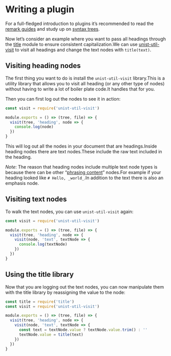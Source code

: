 # Writing a plugin

For a full-fledged introduction to plugins it’s recommended to read the [remark guides][remark-guides] and study up on [syntax trees][syntax-trees].

Now let’s consider an example where you want to pass all headings through the [title][] module to ensure consistent capitalization.We can use [unist-util-visit][] to visit all headings and change the text nodes with `title(text)`.

## Visiting heading nodes

The first thing you want to do is install the `unist-util-visit` library.This is a utility library that allows you
to visit all heading (or any other type of nodes) without having to write a lot of boiler plate code.It handles that
for you.

Then you can first log out the nodes to see it in action:

```js
const visit = require('unist-util-visit')

module.exports = () => (tree, file) => {
  visit(tree, 'heading', node => {
    console.log(node)
  })
}
```

This will log out all the nodes in your document that are headings.Inside heading nodes there are text nodes.These
include the raw text included in the heading.

_Note_: The reason that heading nodes include multiple text node types is because there can be other
“[phrasing content][phrasing]” nodes.For example if your heading looked like `# Hello, _world_`.In addition to the
text there is also an emphasis node.

## Visiting text nodes

To walk the text nodes, you can use `unist-util-visit` again:

```js
const visit = require('unist-util-visit')

module.exports = () => (tree, file) => {
  visit(tree, 'heading', node => {
    visit(node, 'text', textNode => {
      console.log(textNode)
    })
  })
}
```

## Using the title library

Now that you are logging out the text nodes, you can now manipulate them with the title library by reassigning the value
to the node:

```js
const title = require('title')
const visit = require('unist-util-visit')

module.exports = () => (tree, file) => {
  visit(tree, 'heading', node => {
    visit(node, 'text', textNode => {
      const text = textNode.value ? textNode.value.trim() : ''
      textNode.value = title(text)
    })
  })
}
```

[remark-guides]: https://github.com/remarkjs/remark/blob/master/doc/plugins.md#creating-plugins
[syntax-trees]: https://github.com/syntax-tree/unist#syntax-tree
[title]: https://github.com/zeit/title
[unist-util-visit]: https://github.com/syntax-tree/unist-util-visit
[phrasing]: https://www.w3.org/TR/2011/WD-html5-author-20110809/content-models.html#phrasing-content-0
